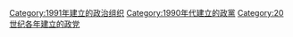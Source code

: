{{Cat topic in year|topic=建立的政黨|year=1991}}

[[Category:1991年建立的政治组织|Category:1991年建立的政治组织]]
[[Category:1990年代建立的政黨|Category:1990年代建立的政黨]]
[[Category:20世纪各年建立的政党|Category:20世纪各年建立的政党]]